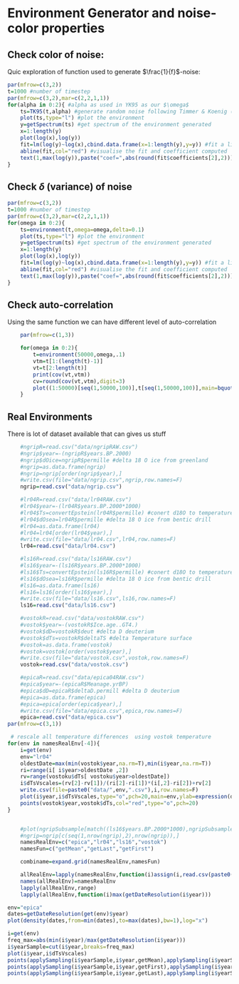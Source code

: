 # Environment Generator and noise-color properties


## Check color of noise: 

Quic exploration of function used to generate $\frac{1}{f}$-noise:

```r
par(mfrow=c(3,2))
t=1000 #number of timestep
par(mfrow=c(3,2),mar=c(2,2,1,1))
for(alpha in 0:2){ #alpha as used in YK95 as our $\omega$
    ts=TK95(t,alpha) #generate random noise following Timmer & Koenig (1995) implemented in tuner package(https://rdrr.io/cran/tuner/src/r/waveforms.r)
    plot(ts,type="l") #plot the environment
    y=getSpectrum(ts) #get spectrum of the environment generated
    x=1:length(y)
    plot(log(x),log(y))
    fit=lm(log(y)~log(x),cbind.data.frame(x=1:length(y),y=y)) #fit a linear model to check slope
    abline(fit,col="red") #visualise the fit and coefficient computed
    text(1,max(log(y)),paste("coef=",abs(round(fit$coefficients[2],2))),col="red")
}
```

## Check $\delta$ (variance) of noise

```r
par(mfrow=c(3,2))
t=1000 #number of timestep
par(mfrow=c(3,2),mar=c(2,2,1,1))
for(omega in 0:2){ 
    ts=environment(t,omega=omega,delta=0.1)
    plot(ts,type="l") #plot the environment
    y=getSpectrum(ts) #get spectrum of the environment generated
    x=1:length(y)
    plot(log(x),log(y))
    fit=lm(log(y)~log(x),cbind.data.frame(x=1:length(y),y=y)) #fit a linear model to check slope
    abline(fit,col="red") #visualise the fit and coefficient computed
    text(1,max(log(y)),paste("coef=",abs(round(fit$coefficients[2],2))),col="red")
}
```


## Check auto-correlation

Using the same function we can have different level of auto-correlation 

```r
    par(mfrow=c(1,3))

    for(omega in 0:2){
        t=environment(50000,omega,.1)
        vtm=t[1:(length(t)-1)]
        vt=t[2:length(t)]
        print(cov(vt,vtm))
        cv=round(cov(vt,vtm),digit=3)
        plot((1:50000)[seq(1,50000,100)],t[seq(1,50000,100)],main=bquote(omega == .(omega)~","~delta==.1~", cov("*theta[t]*","*theta[t-1]*")" == .(cv)),ylab=bquote(theta[t]),,xlab="t",type="l",lwd=1)
    }

```

## Real Environments

There is lot of dataset available that  can gives us  stuff

```r
    #ngripR=read.csv("data/ngripRAW.csv")
    #ngrip$year=-(ngripR$years.BP.2000)
    #ngrip$dOice=ngripR$permille #delta 18 O ice from greenland
    #ngrip=as.data.frame(ngrip)
    #ngrip=ngrip[order(ngrip$year),]
    #write.csv(file="data/ngrip.csv",ngrip,row.names=F)
    ngrip=read.csv("data/ngrip.csv")

    #lr04R=read.csv("data/lr04RAW.csv")
    #lr04$year=-(lr04R$years.BP.2000*1000)
    #lr04$Ts=convertEpstein(lr04R$permille) #conert d18O to temperature using epstein 71
    #lr04$dOsea=lr04R$permille #delta 18 O ice from bentic drill  
    #lr04=as.data.frame(lr04)
    #lr04=lr04[order(lr04$year),]
    #write.csv(file="data/lr04.csv",lr04,row.names=F)
    lr04=read.csv("data/lr04.csv")

    #ls16R=read.csv("data/ls16RAW.csv")
    #ls16$year=-(ls16R$years.BP.2000*1000)
    #ls16$Ts=convertEpstein(ls16R$permille) #conert d18O to temperature using epstein 71
    #ls16$dOsea=ls16R$permille #delta 18 O ice from bentic drill  
    #ls16=as.data.frame(ls16)
    #ls16=ls16[order(ls16$year),]
    #write.csv(file="data/ls16.csv",ls16,row.names=F)
    ls16=read.csv("data/ls16.csv")

    #vostokR=read.csv("data/vostokRAW.csv")
    #vostok$year=-(vostokR$Ice.age..GT4.)
    #vostok$dD=vostokR$deut #delta D deuterium
    #vostok$dTs=vostokR$deltaTS #delta Temperature surface 
    #vostok=as.data.frame(vostok)
    #vostok=vostok[order(vostok$year),]
    #write.csv(file="data/vostok.csv",vostok,row.names=F)
    vostok=read.csv("data/vostok.csv")

    #epicaR=read.csv("data/epica04RAW.csv")
    #epica$year=-(epicaR$Meanage.yrBP)
    #epica$dD=epicaR$deltaD.permill #delta D deuterium
    #epica=as.data.frame(epica)
    #epica=epica[order(epica$year),]
    #write.csv(file="data/epica.csv",epica,row.names=F)
    epica=read.csv("data/epica.csv")
par(mfrow=c(3,1))

 # rescale all temperature differences  using vostok temperature
for(env in namesRealEnv[-4]){
    i=get(env)
    env="lr04"
    oldestDate=max(min(vostok$year,na.rm=T),min(i$year,na.rm=T))
    ri=range(i[ i$year>oldestDate ,2]) 
    rv=range(vostoku$dTs[ vostoku$year>oldestDate])
    i$dTsVscales=(rv[2]-rv[1])/(ri[2]-ri[1])*(i[,2]-ri[2])+rv[2]
    write.csv(file=paste0("data/",env,".csv"),i,row.names=F)
    plot(i$year,i$dTsVscales,type="o",pch=20,main=env,ylab=expression(delta*T[vscale]),xlab="year")
    points(vostok$year,vostok$dTs,col="red",type="o",pch=20)
}


    #plot(ngripSubsample[match((ls16$years.BP.2000*1000),ngripSubsample$years.BP.2000,nomatch=FALSE),"permille"],-ls16$permille[2:246])
    #ngrip=ngrip[c(seq(1,nrow(ngrip),2),nrow(ngrip)),]
    namesRealEnv=c("epica","lr04","ls16","vostok")
    namesFun=c("getMean","getLast","getFirst")

    combiname=expand.grid(namesRealEnv,namesFun)

    allRealEnv=lapply(namesRealEnv,function(i)assign(i,read.csv(paste0("data/",i,".csv")),pos=.GlobalEnv))
    names(allRealEnv)=namesRealEnv
    lapply(allRealEnv,range)
    lapply(allRealEnv,function(i)max(getDateResolution(i$year)))

```

```r

env="epica"
dates=getDateResolution(get(env)$year)
plot(density(dates,from=min(dates),to=max(dates),bw=1),log="x")

i=get(env)
freq_max=abs(min(i$year)/max(getDateResolution(i$year)))
i$yearSample=cut(i$year,breaks=freq_max)
plot(i$year,i$dTsVscales)
points(applySampling(i$yearSample,i$year,getMean),applySampling(i$yearSample,i$dTsVscales,getMean),col="blue")
points(applySampling(i$yearSample,i$year,getFirst),applySampling(i$yearSample,i$dTsVscales,getFirst),col="green")
points(applySampling(i$yearSample,i$year,getLast),applySampling(i$yearSample,i$dTsVscales,getLast),col="red")

```


